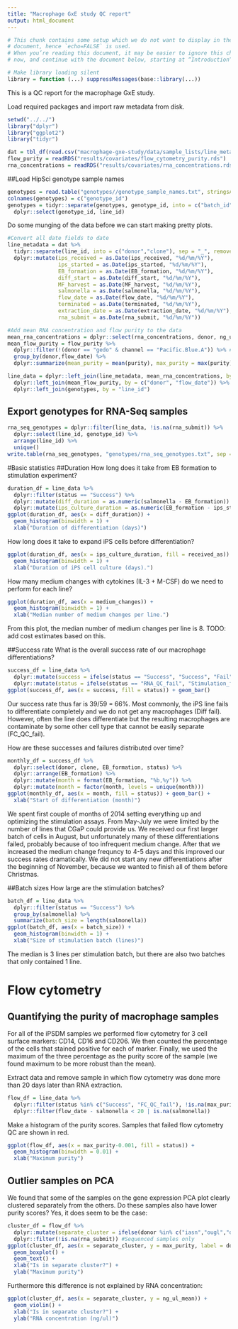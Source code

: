 ```yaml
---
title: "Macrophage GxE study QC report"
output: html_document
---
```


```r
# This chunk contains some setup which we do not want to display in the final
# document, hence `echo=FALSE` is used.
# When you’re reading this document, it may be easier to ignore this chunk for
# now, and continue with the document below, starting at “Introduction”

# Make library loading silent
library = function (...) suppressMessages(base::library(...))
```
This is a QC report for the macrophage GxE study.

Load required packages and import raw metadata from disk.
```r
setwd("../../")
library("dplyr")
library("ggplot2")
library("tidyr")

dat = tbl_df(read.csv("macrophage-gxe-study/data/sample_lists/line_metadata_020315.csv", stringsAsFactors = FALSE, na.strings = ""))
flow_purity = readRDS("results/covariates/flow_cytometry_purity.rds")
rna_concentrations = readRDS("results/covariates/rna_concentrations.rds")
```

##Load HipSci genotype sample names
```r
genotypes = read.table("genotypes//genotype_sample_names.txt", stringsAsFactors = FALSE)
colnames(genotypes) = c("genotype_id")
genotypes = tidyr::separate(genotypes, genotype_id, into = c("batch_id", "line_id"), sep = "-", remove = FALSE) %>% 
  dplyr::select(genotype_id, line_id)
```

Do some munging of the data before we can start making pretty plots.
```r
#Convert all date fields to date
line_metadata = dat %>%
  tidyr::separate(line_id, into = c("donor","clone"), sep = "_", remove = FALSE) %>%
  dplyr::mutate(ips_received = as.Date(ips_received, "%d/%m/%Y"), 
                ips_started = as.Date(ips_started, "%d/%m/%Y"),
                EB_formation = as.Date(EB_formation, "%d/%m/%Y"),
                diff_start = as.Date(diff_start, "%d/%m/%Y"),
                MF_harvest = as.Date(MF_harvest, "%d/%m/%Y"),
                salmonella = as.Date(salmonella, "%d/%m/%Y"),
                flow_date = as.Date(flow_date, "%d/%m/%Y"),
                terminated = as.Date(terminated, "%d/%m/%Y"),
                extraction_date = as.Date(extraction_date, "%d/%m/%Y"),
                rna_submit = as.Date(rna_submit, "%d/%m/%Y"))

#Add mean RNA concentration and flow purity to the data
mean_rna_concentrations = dplyr::select(rna_concentrations, donor, ng_ul_mean, replicate) %>% unique()
mean_flow_purity = flow_purity %>%
  dplyr::filter(!(donor == "gedo" & channel == "Pacific.Blue.A")) %>% #Remove an outlier measurement
  group_by(donor,flow_date) %>% 
  dplyr::summarize(mean_purity = mean(purity), max_purity = max(purity))

line_data = dplyr::left_join(line_metadata, mean_rna_concentrations, by = c("donor", "replicate")) %>%
  dplyr::left_join(mean_flow_purity, by = c("donor", "flow_date")) %>%
  dplyr::left_join(genotypes, by = "line_id")
```

## Export genotypes for RNA-Seq samples
```r
rna_seq_genotypes = dplyr::filter(line_data, !is.na(rna_submit)) %>% 
  dplyr::select(line_id, genotype_id) %>% 
  arrange(line_id) %>% 
  unique()
write.table(rna_seq_genotypes, "genotypes/rna_seq_genotypes.txt", sep = "\t", quote = FALSE, row.names = FALSE)
```


#Basic statistics
##Duration
How long does it take from EB formation to stimulation experiment?
```r
duration_df = line_data %>%
  dplyr::filter(status == "Success") %>%
  dplyr::mutate(diff_duration = as.numeric(salmonella - EB_formation)) %>%
  dplyr::mutate(ips_culture_duration = as.numeric(EB_formation - ips_started))
ggplot(duration_df, aes(x = diff_duration)) + 
  geom_histogram(binwidth = 1) +
  xlab("Duration of differentiation (days)")
```

How long does it take to expand iPS cells before differentiation?
```r
ggplot(duration_df, aes(x = ips_culture_duration, fill = received_as)) + 
  geom_histogram(binwidth = 1) + 
  xlab("Duration of iPS cell culture (days).")
```

How many medium changes with cytokines (IL-3 + M-CSF) do we need to perform for each line?
```r
ggplot(duration_df, aes(x = medium_changes)) + 
  geom_histogram(binwidth = 1) + 
  xlab("Median number of medium changes per line.")
```

From this plot, the median number of medium changes per line is 8. TODO: add cost estimates based on this.

##Success rate
What is the overall success rate of our macrophage differentiations?
```r
success_df = line_data %>%
  dplyr::mutate(success = ifelse(status == "Success", "Success", "Fail")) %>%
  dplyr::mutate(status = ifelse(status == "RNA_QC_fail", "Stimulation_fail", status))
ggplot(success_df, aes(x = success, fill = status)) + geom_bar()
```

Our success rate thus far is 39/59 = 66%. Most commonly, the iPS line fails to differentiate completely and we do not get any macrophages (Diff fail). However, often the line does differentiate but the resulting macrophages are contaminate by some other cell type that cannot be easily separate (FC_QC_fail).

How are these successes and failures distributed over time?

```r
monthly_df = success_df %>%
  dplyr::select(donor, clone, EB_formation, status) %>% 
  dplyr::arrange(EB_formation) %>% 
  dplyr::mutate(month = format(EB_formation, "%b,%y")) %>%
  dplyr::mutate(month = factor(month, levels = unique(month)))
ggplot(monthly_df, aes(x = month, fill = status)) + geom_bar() + 
  xlab("Start of differentiation (month)")

```

We spent first couple of months of 2014 setting everything up and optimizing the stimulation assays. From May-July we were limited by the number of lines that CGaP could provide us. We received our first larger batch of cells in August, but unfortunately many of these differentiations failed, probably because of too infrequent medium change. After that we increased the medium change frequncy to 4-5 days and this improved our success rates dramatically. We did not start any new differentiations after the beginning of November, because we wanted to finish all of them before Christmas.

##Batch sizes
How large are the stimulation batches?
```r
batch_df = line_data %>%
  dplyr::filter(status == "Success") %>%
  group_by(salmonella) %>% 
  summarize(batch_size = length(salmonella))
ggplot(batch_df, aes(x = batch_size)) + 
  geom_histogram(binwidth = 1) +
  xlab("Size of stimulation batch (lines)")
```

The median is 3 lines per stimulation batch, but there are also two batches that only contained 1 line.

# Flow cytometry
## Quantifying the purity of macrophage samples
For all of the iPSDM samples we performed flow cytometry for 3 cell surface markers: CD14, CD16 and CD206. We then counted the percentage of the cells that stained positive for each of marker. Finally, we used the maximum of the three percentage as the purity score of the sample (we found maximum to be more robust than the mean).

Extract data and remove sample in which flow cytometry was done more than 20 days later than RNA extraction.
```r
flow_df = line_data %>% 
  dplyr::filter(status %in% c("Success", "FC_QC_fail"), !is.na(max_purity)) %>%
  dplyr::filter(flow_date - salmonella < 20 | is.na(salmonella)) 
```
Make a histogram of the purity scores. Samples that failed flow cytometry QC are shown in red.
```r
ggplot(flow_df, aes(x = max_purity-0.001, fill = status)) + 
  geom_histogram(binwidth = 0.01) + 
  xlab("Maximum purity")
```

## Outlier samples on PCA
We found that some of the samples on the gene expression PCA plot clearly clustered separately from the others. Do these samples also have lower purity scores? Yes, it does seem to be the case:
```r
cluster_df = flow_df %>%
  dplyr::mutate(separate_cluster = ifelse(donor %in% c("iasn","ougl","debk","gomv","ffdp","peop","huls"), "Yes", "No")) %>%
  dplyr::filter(!is.na(rna_submit)) #Sequenced samples only
ggplot(cluster_df, aes(x = separate_cluster, y = max_purity, label = donor)) +
  geom_boxplot() +
  geom_text() +
  xlab("Is in separate cluster?") + 
  ylab("Maximum purity")
```

Furthermore this difference is not explained by RNA concentration:
```r
ggplot(cluster_df, aes(x = separate_cluster, y = ng_ul_mean)) +
  geom_violin() +
  xlab("Is in separate cluster?") + 
  ylab("RNA concentration (ng/ul)")
```